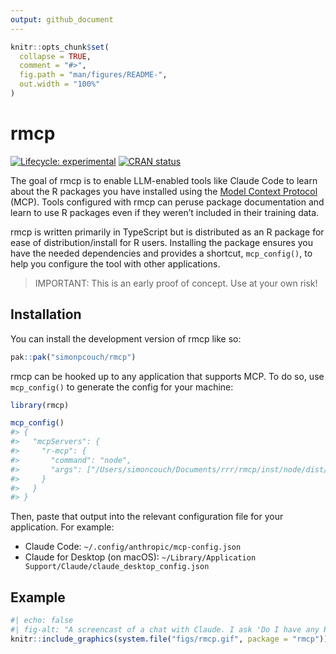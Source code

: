 ```yaml
---
output: github_document
---
```


<!-- README.md is generated from README.Rmd. Please edit that file -->

```r
knitr::opts_chunk$set(
  collapse = TRUE,
  comment = "#>",
  fig.path = "man/figures/README-",
  out.width = "100%"
)
```

# rmcp

<!-- badges: start -->
[![Lifecycle: experimental](https://img.shields.io/badge/lifecycle-experimental-orange.svg)](https://lifecycle.r-lib.org/articles/stages.html#experimental)
[![CRAN status](https://www.r-pkg.org/badges/version/rmcp)](https://CRAN.R-project.org/package=rmcp)
<!-- badges: end -->

The goal of rmcp is to enable LLM-enabled tools like Claude Code to learn about the R packages you have installed using the [Model Context Protocol](https://modelcontextprotocol.io/) (MCP). Tools configured with rmcp can peruse package documentation and learn to use R packages even if they weren't included in their training data.

rmcp is written primarily in TypeScript but is distributed as an R package for ease of distribution/install for R users. Installing the package ensures you have the needed dependencies and provides a shortcut, `mcp_config()`, to help you configure the tool with other applications.

> IMPORTANT:
> This is an early proof of concept. Use at your own risk!

## Installation

You can install the development version of rmcp like so:

``` r
pak::pak("simonpcouch/rmcp")
```

rmcp can be hooked up to any application that supports MCP. To do so, use `mcp_config()` to generate the config for your machine:

``` r
library(rmcp)

mcp_config()
#> {
#>   "mcpServers": {
#>     "r-mcp": {
#>       "command": "node",
#>       "args": ["/Users/simoncouch/Documents/rrr/rmcp/inst/node/dist/index.js"]
#>     }
#>   }
#> }
```

Then, paste that output into the relevant configuration file for your application. For example:

* Claude Code: `~/.config/anthropic/mcp-config.json`
* Claude for Desktop (on macOS): `~/Library/Application Support/Claude/claude_desktop_config.json`

## Example

```r
#| echo: false
#| fig-alt: "A screencast of a chat with Claude. I ask 'Do I have any R packages installed with the word flights in the name?' and, after searching through the documentation of my currently installed R packages, Claude mentions two that I have installed."
knitr::include_graphics(system.file("figs/rmcp.gif", package = "rmcp"))
```
